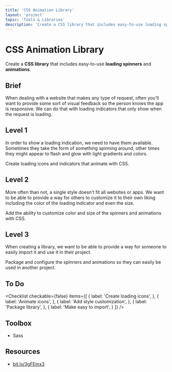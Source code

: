 ```yaml
---
title: 'CSS Animation Library'
layout: 'project'
topic: 'Tools & Libraries'
description: 'Create a CSS library that includes easy-to-use loading spinners and animations.'
---
```



<ProjectHeader>

# CSS Animation Library

Create a <strong className="color-blue">CSS library</strong> that includes easy-to-use <strong className="color-purple">loading spinners</strong> and <strong className="color-purple">animations</strong>.

</ProjectHeader>

<ProjectContent>

## Brief

When dealing with a website that makes any type of request, often you’ll want to provide some sort of visual feedback so the person knows the app is responsive. We can do that with loading indicators that only show when the request is loading.

## Level 1

In order to show a loading indication, we need to have them available. Sometimes they take the form of something spinning around, other times they might appear to flash and glow with light gradients and colors.

Create loading icons and indicators that animate with CSS.

<LoginRequired>

## Level 2

More often than not, a single style doesn’t fit all websites or apps. We want to be able to provide a way for others to customize it to their own liking including the color of the loading indicator and even the size.

Add the ability to customize color and size of the spinners and animations with CSS.

## Level 3

When creating a library, we want to be able to provide a way for someone to easily import it and use it in their project.

Package and configure the spinners and animations so they can easily be used in another project.

</LoginRequired>

</ProjectContent>

<ProjectSidebar>

## To Do

<Checklist checkable={false} items={[
  {
    label: 'Create loading icons',
  },
  {
    label: 'Animate icons',
  },
  {
    label: 'Add style customization',
  },
  {
    label: 'Package library',
  },
  {
    label: 'Make easy to import',
  }
]} />

## Toolbox
- Sass

## Resources
- [bit.ly/3gFEmx3](https://bit.ly/3gFEmx3)

</ProjectSidebar>